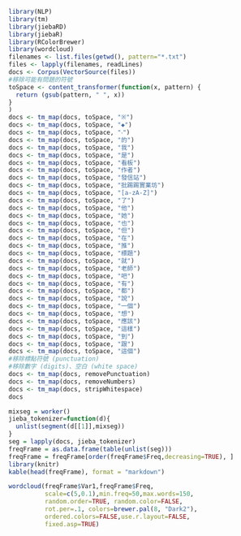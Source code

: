 ```R
library(NLP)
library(tm)
library(jiebaRD)
library(jiebaR)
library(RColorBrewer)
library(wordcloud)
filenames <- list.files(getwd(), pattern="*.txt")
files <- lapply(filenames, readLines)
docs <- Corpus(VectorSource(files))
#移除可能有問題的符號
toSpace <- content_transformer(function(x, pattern) {
  return (gsub(pattern, " ", x))
}
)
docs <- tm_map(docs, toSpace, "※")
docs <- tm_map(docs, toSpace, "◆")
docs <- tm_map(docs, toSpace, "‧")
docs <- tm_map(docs, toSpace, "的")
docs <- tm_map(docs, toSpace, "我")
docs <- tm_map(docs, toSpace, "是")
docs <- tm_map(docs, toSpace, "看板")
docs <- tm_map(docs, toSpace, "作者")
docs <- tm_map(docs, toSpace, "發信站")
docs <- tm_map(docs, toSpace, "批踢踢實業坊")
docs <- tm_map(docs, toSpace, "[a-zA-Z]")
docs <- tm_map(docs, toSpace, "了")
docs <- tm_map(docs, toSpace, "他")
docs <- tm_map(docs, toSpace, "她")
docs <- tm_map(docs, toSpace, "也")
docs <- tm_map(docs, toSpace, "但")
docs <- tm_map(docs, toSpace, "在")
docs <- tm_map(docs, toSpace, "推")
docs <- tm_map(docs, toSpace, "標題")
docs <- tm_map(docs, toSpace, "就")
docs <- tm_map(docs, toSpace, "老師")
docs <- tm_map(docs, toSpace, "吧")
docs <- tm_map(docs, toSpace, "有")
docs <- tm_map(docs, toSpace, "都")
docs <- tm_map(docs, toSpace, "說")
docs <- tm_map(docs, toSpace, "一個")
docs <- tm_map(docs, toSpace, "想")
docs <- tm_map(docs, toSpace, "應該")
docs <- tm_map(docs, toSpace, "這樣")
docs <- tm_map(docs, toSpace, "到")
docs <- tm_map(docs, toSpace, "跟")
docs <- tm_map(docs, toSpace, "這個")
#移除標點符號 (punctuation)
#移除數字 (digits)、空白 (white space)
docs <- tm_map(docs, removePunctuation)
docs <- tm_map(docs, removeNumbers)
docs <- tm_map(docs, stripWhitespace)
docs

mixseg = worker()
jieba_tokenizer=function(d){
  unlist(segment(d[[1]],mixseg))
}
seg = lapply(docs, jieba_tokenizer)
freqFrame = as.data.frame(table(unlist(seg)))
freqFrame = freqFrame[order(freqFrame$Freq,decreasing=TRUE), ]
library(knitr)
kable(head(freqFrame), format = "markdown")

wordcloud(freqFrame$Var1,freqFrame$Freq,
          scale=c(5,0.1),min.freq=50,max.words=150,
          random.order=TRUE, random.color=FALSE, 
          rot.per=.1, colors=brewer.pal(8, "Dark2"),
          ordered.colors=FALSE,use.r.layout=FALSE,
          fixed.asp=TRUE)
```